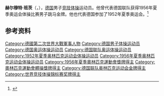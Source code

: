 {{NoteTA|G1=Sports}}
'''赫尔穆特·班茨'''（{{lang-de|Helmut Bantz}}，{{bd|1921年|9月14日|2004年|10月4日}}），[[德国|德国]]男子[[竞技体操|竞技体操]]运动员。他曾代表德国联队获得1956年夏季奥运会体操比赛男子跳马金牌。他也代表德国参加了1952年夏季奥运会。<ref>{{Cite web|title=Helmut BANTZ|url=https://www.olympic.org/helmut-bantz|accessdate=2021-03-31|work=International Olympic Committee|archive-date=2017-03-27|archive-url=https://web.archive.org/web/20170327131801/https://www.olympic.org/helmut-bantz|dead-url=no}}</ref>

== 参考资料 ==
{{reflist}}

{{奥林匹克运动会体操比赛男子跳马冠军}}

{{Authority control}}
{{DEFAULTSORT:Bantz, Helmut}}
[[Category:德國第二次世界大戰軍事人物|Category:德國第二次世界大戰軍事人物]]
[[Category:德国男子体操运动员|Category:德国男子体操运动员]]
[[Category:德国奥运体操运动员|Category:德国奥运体操运动员]]
[[Category:德国联队奥运体操运动员|Category:德国联队奥运体操运动员]]
[[Category:1952年夏季奥林匹克运动会体操运动员|Category:1952年夏季奥林匹克运动会体操运动员]]
[[Category:1956年夏季奥林匹克运动会体操运动员|Category:1956年夏季奥林匹克运动会体操运动员]]
[[Category:1956年夏季奧林匹克運動會獎牌得主|Category:1956年夏季奧林匹克運動會獎牌得主]]
[[Category:奧林匹克運動會體操獎牌得主|Category:奧林匹克運動會體操獎牌得主]]
[[Category:德国联队奥林匹克运动会金牌得主|Category:德国联队奥林匹克运动会金牌得主]]
[[Category:世界竞技体操锦标赛奖牌得主|Category:世界竞技体操锦标赛奖牌得主]]
